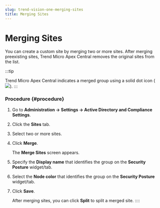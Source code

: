 ```yaml
---
slug: trend-vision-one-merging-sites
title: Merging Sites
---
```

# Merging Sites

You can create a custom site by merging two or more sites. After merging preexisting sites, Trend Micro Apex Central removes the original sites from the list.

:::tip

Trend Micro Apex Central indicates a merged group using a solid dot icon (![](/images/icon_sites_mergedgroup=GUID-C6C74D31-604A-4C1A-9ADA-89FFDDC8E1C6=1=en-us=Low.webp)).
:::

### Procedure {#procedure}

1.  Go to **Administration → Settings → Active Directory and Compliance Settings**.

2.  Click the **Sites** tab.

3.  Select two or more sites.

4.  Click **Merge**.

    The **Merge Sites** screen appears.

5.  Specify the **Display name** that identifies the group on the **Security Posture** widget/tab.

6.  Select the **Node color** that identifies the group on the **Security Posture** widget/tab.

7.  Click **Save**.

    After merging sites, you can click **Split** to split a merged site.
::::

